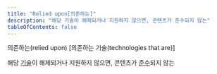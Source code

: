 ```yaml
---
title: "Relied upon[의존하는]"
description: "해당 기술이 해제되거나 지원하지 않으면, 콘텐츠가 준수되지 않는"
tableOfContents: false
---
```


의존하는(<span lang="en">relied upon</span>) \[의존하는 기술(<span lang="en">technologies that are</span>)\]

해당 [기술](../technologies "사용자 에이전트가 렌더링, 재생 또는 실행할 인코딩 명령을 위한 메커니즘")이 해제되거나 지원하지 않으면, 콘텐츠가 [준수](../conform "표준, 가이드라인 또는 명세서의 모든 요구사항을 충족하는 것")되지 않는